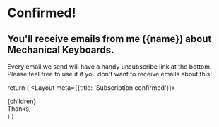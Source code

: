 
<h1 className="uppercase sm:text-base text-sm font-medium tracking-wide text-brand-pink-500">
  Confirmed!
</h1>

<h2 className="font-bold lg:text-3xl sm:text-2xl text-xl">
  You'll receive emails from me ({name}) about Mechanical Keyboards.
</h2>

<p className="opacity-80 prose">
  Every email we send will have a handy unsubscribe link at the bottom. Please
  feel free to use it if you don't want to receive emails about this!
</p>


  return (
    <Layout meta={{title: 'Subscription confirmed'}}>
      <div className="max-w-xl text-center space-y-5 mx-auto py-14">
        <div className="w-16 mx-auto pb-4">
          <Confirmed />
        </div>
        {children}
        <div className="flex flex-col pt-6 text-sm opacity-80 text-gray-900">
          Thanks,
          <br />
          <Signature className="w-48 mx-auto pt-2" />
        </div>
      </div>
    </Layout>
  )
}
